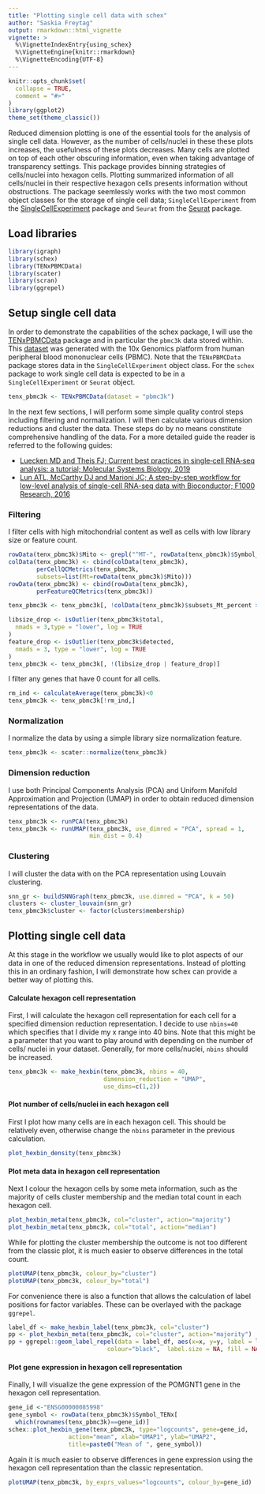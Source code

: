 ```yaml
---
title: "Plotting single cell data with schex"
author: "Saskia Freytag"
output: rmarkdown::html_vignette
vignette: >
  %\VignetteIndexEntry{using_schex}
  %\VignetteEngine{knitr::rmarkdown}
  %\VignetteEncoding{UTF-8}
---
```


```r
knitr::opts_chunk$set(
  collapse = TRUE,
  comment = "#>"
)
library(ggplot2)
theme_set(theme_classic())
```

Reduced dimension plotting is one of the essential tools for the analysis of 
single cell data. However, as the number of cells/nuclei in these these plots 
increases, the usefulness of these plots decreases. Many cells are plotted
on top of each other obscuring information, even when taking advantage of
transparency settings. This package provides binning strategies of cells/nuclei
into hexagon cells. Plotting summarized information of all cells/nuclei in their 
respective hexagon cells presents information without obstructions. The
package seemlessly works with the two most common object classes for the storage
of single cell data; `SingleCellExperiment` from the 
[SingleCellExperiment](https://bioconductor.org/packages/3.9/bioc/html/SingleCellExperiment.html) 
package and `Seurat` from the [Seurat](https://satijalab.org/seurat/) package.

## Load libraries

```r
library(igraph)
library(schex)
library(TENxPBMCData)
library(scater)
library(scran)
library(ggrepel)
```

## Setup single cell data

In order to demonstrate the capabilities of the schex package, I will use the
[TENxPBMCData](http://bioconductor.org/packages/release/data/experiment/html/TENxPBMCData.html) 
package and in particular the `pbmc3k` data stored within. This
[dataset](https://support.10xgenomics.com/single-cell-gene-expression/datasets/1.1.0/pbmc3k) 
was generated with the 10x Genomics platform from human peripheral blood 
mononuclear cells (PBMC). Note that the `TENxPBMCData` package stores data in
the `SingleCellExperiment` object class. For the `schex` package to work single 
cell data is expected to be in a `SingleCellExperiment` or `Seurat` object.

```r
tenx_pbmc3k <- TENxPBMCData(dataset = "pbmc3k")
```

In the  next few sections, I will perform some simple quality control steps
including filtering and normalization. I will then calculate various dimension 
reductions and cluster the data. These steps do by no means constitute
comprehensive handling of the data. For a more detailed guide the reader is 
referred to the following guides:

* [Luecken MD and Theis FJ; Current best practices in single‐cell RNA‐seq analysis:
  a tutorial; Molecular Systems Biology, 2019](https://www.embopress.org/doi/10.15252/msb.20188746)
* [Lun ATL, McCarthy DJ and Marioni JC; A step-by-step workflow for low-level 
  analysis of single-cell RNA-seq data with Bioconductor; F1000 Research, 2016](https://f1000research.com/articles/5-2122)

### Filtering

I filter cells with high mitochondrial content as well as cells with low
library size or feature count.

```r
rowData(tenx_pbmc3k)$Mito <- grepl("^MT-", rowData(tenx_pbmc3k)$Symbol_TENx)
colData(tenx_pbmc3k) <- cbind(colData(tenx_pbmc3k), 
        perCellQCMetrics(tenx_pbmc3k, 
        subsets=list(Mt=rowData(tenx_pbmc3k)$Mito)))
rowData(tenx_pbmc3k) <- cbind(rowData(tenx_pbmc3k), 
        perFeatureQCMetrics(tenx_pbmc3k))

tenx_pbmc3k <- tenx_pbmc3k[, !colData(tenx_pbmc3k)$subsets_Mt_percent > 50]

libsize_drop <- isOutlier(tenx_pbmc3k$total,
  nmads = 3,type = "lower", log = TRUE
)
feature_drop <- isOutlier(tenx_pbmc3k$detected,
  nmads = 3, type = "lower", log = TRUE
)
tenx_pbmc3k <- tenx_pbmc3k[, !(libsize_drop | feature_drop)]
```

I filter any genes that have 0 count for all cells.

```r
rm_ind <- calculateAverage(tenx_pbmc3k)<0
tenx_pbmc3k <- tenx_pbmc3k[!rm_ind,]
```

### Normalization

I normalize the data by using a simple library size normalization feature.

```r
tenx_pbmc3k <- scater::normalize(tenx_pbmc3k)
```

### Dimension reduction

I use both Principal Components Analysis (PCA) and Uniform Manifold 
Approximation and Projection (UMAP) in order to obtain reduced dimension 
representations of the data.

```r
tenx_pbmc3k <- runPCA(tenx_pbmc3k)
tenx_pbmc3k <- runUMAP(tenx_pbmc3k, use_dimred = "PCA", spread = 1, 
                       min_dist = 0.4)
```

### Clustering

I will cluster the data with on the PCA representation using Louvain clustering.

```r
snn_gr <- buildSNNGraph(tenx_pbmc3k, use.dimred = "PCA", k = 50)
clusters <- cluster_louvain(snn_gr)
tenx_pbmc3k$cluster <- factor(clusters$membership)
```

## Plotting single cell data

At this stage in the workflow we usually would like to plot aspects of our data
in one of the reduced dimension representations. Instead of plotting this in an
ordinary fashion, I will demonstrate how schex can provide a better way of 
plotting this.

#### Calculate hexagon cell representation

First, I will calculate the hexagon cell representation for each cell for
a specified dimension reduction representation. I decide to use `nbins=40` which
specifies that I divide my x range into 40 bins. Note that this might be a 
parameter that you want to play around with depending on the number of cells/
nuclei in your dataset. Generally, for more cells/nuclei, `nbins` should be 
increased.

```r
tenx_pbmc3k <- make_hexbin(tenx_pbmc3k, nbins = 40, 
                           dimension_reduction = "UMAP",
                           use_dims=c(1,2))
```

#### Plot number of cells/nuclei in each hexagon cell

First I plot how many cells are in each hexagon cell. This should be
relatively even, otherwise change the `nbins` parameter in the previous 
calculation.

```r
plot_hexbin_density(tenx_pbmc3k)
```

#### Plot meta data in hexagon cell representation

Next I colour the hexagon cells by some meta information, such as the majority 
of cells cluster membership and the median total count in each hexagon cell.

```r
plot_hexbin_meta(tenx_pbmc3k, col="cluster", action="majority")
plot_hexbin_meta(tenx_pbmc3k, col="total", action="median")
```

While for plotting the cluster membership the outcome is not too different from
the classic plot, it is much easier to observe differences in the total count. 

```r
plotUMAP(tenx_pbmc3k, colour_by="cluster")
plotUMAP(tenx_pbmc3k, colour_by="total")
```

For convenience there is also a function that allows the calculation of label
positions for factor variables. These can be overlayed with the package 
`ggrepel`.

```r
label_df <- make_hexbin_label(tenx_pbmc3k, col="cluster")
pp <- plot_hexbin_meta(tenx_pbmc3k, col="cluster", action="majority") 
pp + ggrepel::geom_label_repel(data = label_df, aes(x=x, y=y, label = label), 
                            colour="black",  label.size = NA, fill = NA)  
```

#### Plot gene expression in hexagon cell representation

Finally, I will visualize the gene expression of the POMGNT1 gene in the 
hexagon cell representation.

```r
gene_id <-"ENSG00000085998"
gene_symbol <- rowData(tenx_pbmc3k)$Symbol_TENx[
  which(rownames(tenx_pbmc3k)==gene_id)]
schex::plot_hexbin_gene(tenx_pbmc3k, type="logcounts", gene=gene_id, 
                 action="mean", xlab="UMAP1", ylab="UMAP2", 
                 title=paste0("Mean of ", gene_symbol))
```

Again it is much easier to observe differences in gene expression using the 
hexagon cell representation than the classic representation.

```r
plotUMAP(tenx_pbmc3k, by_exprs_values="logcounts", colour_by=gene_id)
```

